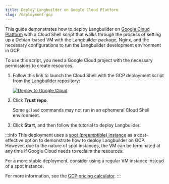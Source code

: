 ```yaml
---
title: Deploy Langbuilder on Google Cloud Platform
slug: /deployment-gcp
---
```


This guide demonstrates how to deploy Langbuilder on [Google Cloud Platform](https://console.cloud.google.com/) with a Cloud Shell script that walks through the process of setting up a Debian-based VM with the Langbuilder package, Nginx, and the necessary configurations to run the Langbuilder development environment in GCP.

To use this script, you need a Google Cloud project with the necessary permissions to create resources.

1. Follow this link to launch the Cloud Shell with the GCP deployment script from the Langbuilder repository:

   [![Deploy to Google Cloud](https://gstatic.com/cloudssh/images/open-btn.svg)](https://console.cloud.google.com/cloudshell/open?git_repo=https://github.com/cloudgeometry/langbuilder&working_dir=scripts/gcp&shellonly=true&tutorial=walkthroughtutorial.md)

2. Click **Trust repo**.

    Some `gcloud` commands may not run in an ephemeral Cloud Shell environment.

3. Click **Start**, and then follow the tutorial to deploy Langbuilder.

:::info
This deployment uses a [spot (preemptible) instance](https://cloud.google.com/compute/docs/instances/preemptible) as a cost-effective option to demonstrate how to deploy Langbuilder on GCP.
However, due to the nature of spot instances, the VM can be terminated at any time if Google Cloud needs to reclaim the resources.

For a more stable deployment, consider using a regular VM instance instead of a spot instance.

For more information, see the [GCP pricing calculator](https://cloud.google.com/products/calculator?hl=en).
:::
